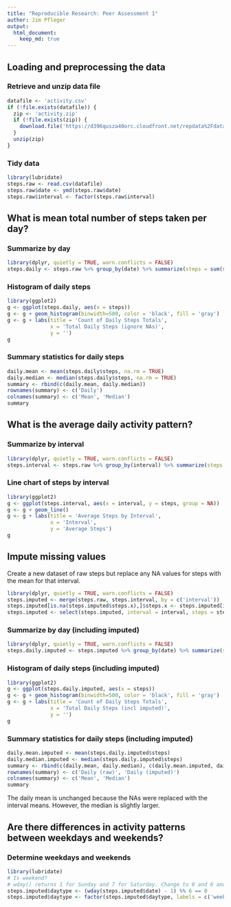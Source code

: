 ```yaml
---
title: "Reproducible Research: Peer Assessment 1"
author: Jim Pfleger
output: 
  html_document:
    keep_md: true
---
```



## Loading and preprocessing the data

### Retrieve and unzip data file

```r
datafile <- 'activity.csv'
if (!file.exists(datafile)) {
  zip <- 'activity.zip'
  if (!file.exists(zip)) {
    download.file('https://d396qusza40orc.cloudfront.net/repdata%2Fdata%2Factivity.zip', zip, method = 'libcurl')
  }
  unzip(zip)
}
```

### Tidy data

```r
library(lubridate)
steps.raw <- read.csv(datafile)
steps.raw$date <- ymd(steps.raw$date)
steps.raw$interval <- factor(steps.raw$interval)
```


## What is mean total number of steps taken per day?

### Summarize by day

```r
library(dplyr, quietly = TRUE, warn.conflicts = FALSE)
steps.daily <- steps.raw %>% group_by(date) %>% summarize(steps = sum(steps))
```

### Histogram of daily steps

```r
library(ggplot2)
g <- ggplot(steps.daily, aes(x = steps))
g <- g + geom_histogram(binwidth=500, color = 'black', fill = 'gray')
g <- g + labs(title = 'Count of Daily Steps Totals',
              x = 'Total Daily Steps (ignore NAs)',
              y = '')
g
```

### Summary statistics for daily steps

```r
daily.mean <- mean(steps.daily$steps, na.rm = TRUE)
daily.median <- median(steps.daily$steps, na.rm = TRUE)
summary <- rbind(c(daily.mean, daily.median))
rownames(summary) <- c('Daily')
colnames(summary) <- c('Mean', 'Median')
summary
```

## What is the average daily activity pattern?

### Summarize by interval

```r
library(dplyr, quietly = TRUE, warn.conflicts = FALSE)
steps.interval <- steps.raw %>% group_by(interval) %>% summarize(steps = mean(steps, na.rm = TRUE))
```

### Line chart of steps by interval

```r
library(ggplot2)
g <- ggplot(steps.interval, aes(x = interval, y = steps, group = NA))
g <- g + geom_line()
g <- g + labs(title = 'Average Steps by Interval',
              x = 'Interval',
              y = 'Average Steps')
g
```

## Impute missing values

Create a new dataset of raw steps but replace any NA values for steps with the mean for that interval.

```r
library(dplyr, quietly = TRUE, warn.conflicts = FALSE)
steps.imputed <- merge(steps.raw, steps.interval, by = c('interval'))
steps.imputed[is.na(steps.imputed$steps.x),]$steps.x <- steps.imputed[is.na(steps.imputed$steps.x),]$steps.y
steps.imputed <- select(steps.imputed, interval = interval, steps = steps.x, date = date)
```

### Summarize by day (including imputed)

```r
library(dplyr, quietly = TRUE, warn.conflicts = FALSE)
steps.daily.imputed <- steps.imputed %>% group_by(date) %>% summarize(steps = sum(steps))
```

### Histogram of daily steps (including imputed)

```r
library(ggplot2)
g <- ggplot(steps.daily.imputed, aes(x = steps))
g <- g + geom_histogram(binwidth=500, color = 'black', fill = 'gray')
g <- g + labs(title = 'Count of Daily Steps Totals',
              x = 'Total Daily Steps (incl imputed)',
              y = '')
g
```

### Summary statistics for daily steps (including imputed)

```r
daily.mean.imputed <- mean(steps.daily.imputed$steps)
daily.median.imputed <- median(steps.daily.imputed$steps)
summary <- rbind(c(daily.mean, daily.median), c(daily.mean.imputed, daily.median.imputed))
rownames(summary) <- c('Daily (raw)', 'Daily (imputed)')
colnames(summary) <- c('Mean', 'Median')
summary
```

The daily mean is unchanged because the NAs were replaced with the interval means. However, the median is slightly larger.

## Are there differences in activity patterns between weekdays and weekends?

### Determine weekdays and weekends

```r
library(lubridate)
# Is weekend?
# wday() returns 1 for Sunday and 7 for Saturday. Change to 0 and 6 and modulo by 6.
steps.imputed$daytype <- (wday(steps.imputed$date) - 1) %% 6 == 0 
steps.imputed$daytype <- factor(steps.imputed$daytype, labels = c('weekday', 'weekend'))
```


